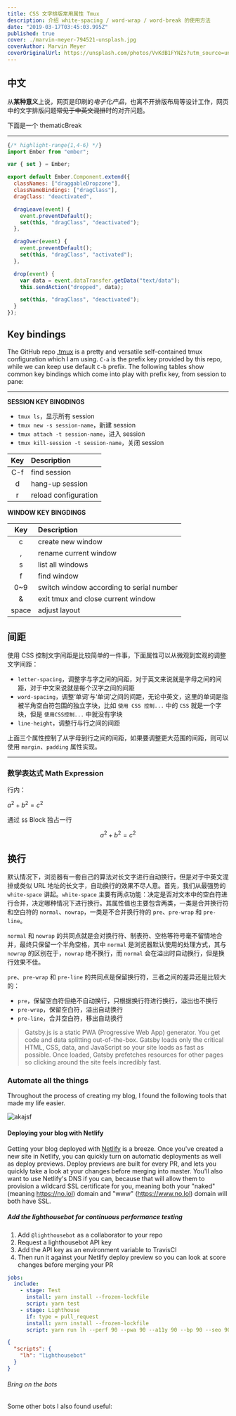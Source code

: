 ```yaml
---
title: CSS 文字排版常用属性 Tmux
description: 介绍 white-spacing / word-wrap / word-break 的使用方法
date: "2019-03-17T03:45:03.995Z"
published: true
cover: ./marvin-meyer-794521-unsplash.jpg
coverAuthor: Marvin Meyer
coverOriginalUrl: https://unsplash.com/photos/VvKdB1FYNZs?utm_source=unsplash&utm_medium=referral&utm_content=creditCopyText
---
```


## 中文

从**某种意义**上说，网页是印刷的*电子化产品*，也离不开排版布局等设计工作，网页中的文字排版问题~~常见于中英文混排~~时的对齐问题。

下面是一个 thematicBreak

---

```js
{/* highlight-range{1,4-6} */}
import Ember from "ember";

var { set } = Ember;

export default Ember.Component.extend({
  classNames: ["draggableDropzone"],
  classNameBindings: ["dragClass"],
  dragClass: "deactivated",

  dragLeave(event) {
    event.preventDefault();
    set(this, "dragClass", "deactivated");
  },

  dragOver(event) {
    event.preventDefault();
    set(this, "dragClass", "activated");
  },

  drop(event) {
    var data = event.dataTransfer.getData("text/data");
    this.sendAction("dropped", data);

    set(this, "dragClass", "deactivated");
  }
});
```

## Key bindings

The GitHub repo [.tmux](https://github.com/gpakosz/.tmux) is a pretty and versatile self-contained tmux configuration which I am using. `C-a` is the prefix key provided by this repo, while we can keep use default `C-b` prefix. The following tables show common key bindings which come into play with prefix key, from session to pane:

---

**SESSION KEY BINGDINGS**

- `tmux ls`，显示所有 session
- `tmux new -s session-name`，新建 session
- `tmux attach -t session-name`，进入 session
- `tmux kill-session -t session-name`，关闭 session

| Key | Description          |
| :-: | :------------------- |
| C-f | find session         |
|  d  | hang-up session      |
|  r  | reload configuration |

**WINDOW KEY BINGDINGS**

|  Key  | Description                              |
| :---: | :--------------------------------------- |
|   c   | create new window                        |
|   ,   | rename current window                    |
|   s   | list all windows                         |
|   f   | find window                              |
|  0~9  | switch window according to serial number |
|   &   | exit tmux and close current window       |
| space | adjust layout                            |

## 间距

使用 CSS 控制文字间距是比较简单的一件事，下面属性可以从微观到宏观的调整文字间距：

- `letter-spacing`，调整字与字之间的间距，对于英文来说就是字母之间的间距，对于中文来说就是每个汉字之间的间距
- `word-spacing`，调整‘单词’与‘单词’之间的间距，无论中英文，这里的单词是指被半角空白符包围的独立字块，比如 `使用 CSS 控制...` 中的 `CSS` 就是一个字块，但是 `使用CSS控制...` 中就没有字块
- `line-height`，调整行与行之间的间距

上面三个属性控制了从字母到行之间的间距，如果要调整更大范围的间距，则可以使用 `margin`、`padding` 属性实现。

---

### 数学表达式 Math Expression

行内：

$a^2 + b^2 = c^2$

通过 `$$` Block 独占一行

$$
a^2 + b^2 = c^2
$$

## 换行

默认情况下，浏览器有一套自己的算法对长文字进行自动换行，但是对于中英文混排或类似 URL 地址的长文字，自动换行的效果不尽人意。首先，我们从最强势的 `white-space` 讲起。`white-space` 主要有两点功能：决定是否对文本中的空白符进行合并，决定哪种情况下进行换行。其属性值也主要包含两类，一类是合并换行符和空白符的 `normal`、`nowrap`，一类是不合并换行符的 `pre`、`pre-wrap` 和 `pre-line`。

`normal` 和 `nowrap` 的共同点就是会对换行符、制表符、空格等符号毫不留情地合并，最终只保留一个半角空格，其中 `normal` 是浏览器默认使用的处理方式，其与 `nowrap` 的区别在于，`nowrap` 绝不换行，而 `normal` 会在溢出时自动换行，但是换行效果不佳。

`pre`、`pre-wrap` 和 `pre-line` 的共同点是保留换行符，三者之间的差异还是比较大的：

- `pre`，保留空白符但绝不自动换行，只根据换行符进行换行，溢出也不换行
- `pre-wrap`，保留空白符，溢出自动换行
- `pre-line`，合并空白符，移出自动换行

> Gatsby.js is a static PWA (Progressive Web App) generator. You get code and data splitting out-of-the-box. Gatsby loads only the critical HTML, CSS, data, and JavaScript so your site loads as fast as possible. Once loaded, Gatsby prefetches resources for other pages so clicking around the site feels incredibly fast.

### Automate all the things

Throughout the process of creating my blog, I found the following tools that made my life easier.

![akajsf](./v2.png)

#### Deploying your blog with Netlify

Getting your blog deployed with [Netlify](https://netlify.com) is a breeze. Once you've created a new site in Netlify, you can quickly turn on automatic deployments as well as deploy previews. Deploy previews are built for every PR, and lets you quickly take a look at your changes before merging into master. You'll also want to use Netlify's DNS if you can, because that will allow them to provision a wildcard SSL certificate for you, meaning both your "naked" (meaning https://no.lol) domain and "www" (https://www.no.lol) domain will both have SSL.

##### Add the lighthousebot for continuous performance testing

1. Add `@lighthousebot` as a collaborator to your repo
2. Request a lighthousebot API key
3. Add the API key as an environment variable to TravisCI
4. Then run it against your Netlify deploy preview so you can look at score changes before merging your PR

```yaml:title=.travis.yml
jobs:
  include:
    - stage: Test
      install: yarn install --frozen-lockfile
      script: yarn test
    - stage: Lighthouse
      if: type = pull_request
      install: yarn install --frozen-lockfile
      script: yarn run lh --perf 90 --pwa 90 --a11y 90 --bp 90 --seo 90 "$(wait-for-netlify-preview)"
```

```json:title=package.json
{
  "scripts": {
    "lh": "lighthousebot"
  }
}
```

###### Bring on the bots

Some other bots I also found useful:
